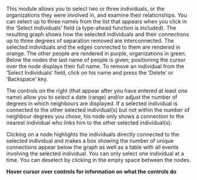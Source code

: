 <p>
This module allows you to select two or three individuals, or the organizations they were involved in, and examine their relationships. You can select up to three names from the list that appears when you click in the ‘Select Individuals’ field (a type-ahead function is included). The resulting graph shows how the selected individuals and their connections up to three degrees of separation removed are interconnected. The selected individuals and the edges connected to them are rendered in orange. The other people are rendered in purple, organizations in green. Below the nodes the last name of people is given; positioning the cursor over the node displays their full name. To remove an individual from the ‘Select Individuals’ field, click on his name and press the ‘Delete’ or ‘Backspace’ key.
</p>

<p>
The controls on the right (that appear after you have entered at least one name) allow you to select a date (range) and/or adjust the number of degrees in which neighbours are displayed. If a selected individual is connected to the other selected individual(s) but not within the number of neighbour degrees you chose, his node only shows a connection to the nearest individual who links him to the other selected individual(s).
</p>

<p>
Clicking on a node highlights the individuals directly connected to the selected individual and makes a box showing the number of unique connections appear below the graph as well as a table with all events involving the selected individual. You can only select one individual at a time. You can deselect by clicking in the empty space between the nodes.
</p>

<p>
<strong>
Hover cursor over controls for information on what the controls do
</strong>
</p>